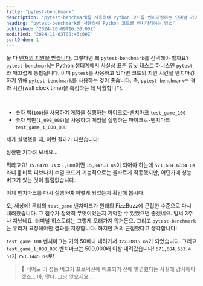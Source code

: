 ```yaml
---
title: "pytest-benchmark"
description: "pytest-benchmark를 사용하여 Python 코드를 벤치마킹하는 단계별 가이드"
heading: "pytest-benchmark를 사용하여 Python 코드를 벤치마킹하는 방법"
published: "2024-10-09T16:30:00Z"
modified: "2024-11-03T08:45:00Z"
sortOrder: 1
---
```



<Benchmarking />

<FizzBuzzPython />

<StepByStepPython />

<MicroVsMacro />

<BenchmarkingPython />

둘 다 [벤쳐의 지원을 받습니다](/ko/docs/explanation/adapters/).
그렇다면 왜 `pytest-benchmark`를 선택해야 할까요?
`pytest-benchmark`는 Python 생태계에서 사실상 표준 유닛 테스트 하니스인 `pytest`와 매끄럽게 통합됩니다.
이미 `pytest`를 사용하고 있다면 코드의 지연 시간을 벤치마킹하기 위해 `pytest-benchmark`를 사용하는 것이 좋습니다.
즉, `pytest-benchmark`는 경과 시간(wall clock time)을 측정하는 데 탁월합니다.

<FizzBuzzRefactor />

<BenchmarkingFizzBuzz />

<FizzBuzzFibonacciPython>
  <PlayGameCode />
</FizzBuzzFibonacciPython>

<BenchmarkingFizzBuzzFibonacci />

<FizzBuzzFibonacciOpenPython>
    <FizzBuzzFibonacciOpenCode />
</FizzBuzzFibonacciOpenPython>

<TheEnd />

<br />

<OnFire />

<TestGameOnFireCode />

- 숫자 백(`100`)을 사용하여 게임을 실행하는 마이크로-벤치마크 `test_game_100`
- 숫자 백만(`1_000_000`)을 사용하여 게임을 실행하는 마이크로-벤치마크 `test_game_1_000_000`

제가 실행했을 때, 이런 결과가 나왔습니다:

<PytestGameOnFireOutputStart />

잠깐만 기다려 보세요...

<PytestGameOnFireOutput />

뭐라고요! `15.8470 us` x `1,000`이면 `15,847.0 us`이 되어야 하는데 `571,684.6334 us`라니 🤯
비록 피보나치 수열 코드가 기능적으로는 올바르게 작동했지만, 어딘가에 성능 버그가 있는 것이 틀림없습니다.

<FizzBuzzFibonacciFix />

이제 벤치마크를 다시 실행하여 어떻게 되었는지 확인해 봅시다:

<PytestGameFixOutput />

오, 세상에! 우리의 `test_game` 벤치마크가 원래의 FizzBuzz에 근접한 수준으로 다시 내려왔습니다.
그 점수가 정확히 무엇이었는지 기억할 수 있었으면 좋겠네요. 벌써 3주나 지났네요.
터미널 히스토리는 그렇게 오래가지 않거든요.
그리고 `pytest-benchmark`는 우리가 요청해야만 결과를 저장합니다.
하지만 거의 근접했다고 생각합니다!

`test_game_100` 벤치마크는 거의 50배나 내려가서 `322.0815 ns`가 되었습니다.
그리고 `test_game_1_000_000` 벤치마크는 500,000배 이상 내려갔습니다! `571,684,633.4 ns`가 `753.1445 ns`로!

> 🐰 적어도 이 성능 버그가 프로덕션에 배포되기 전에 발견했다는 사실에 감사해야겠죠... 아, 맞다. 그냥 잊으세요...

<CatchInCi />

<CatchInCiOutput />

<CatchInCiPlot />

<CatchInCiPlotRustBench title="pytest-benchmark를 사용하여 Rust를 벤치마킹하는 방법" />

<BencherFooter />